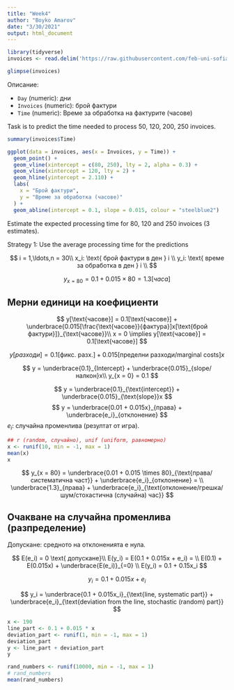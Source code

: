 ```yaml
---
title: "Week4"
author: "Boyko Amarov"
date: "3/30/2021"
output: html_document
---
```


```r
library(tidyverse)
invoices <- read.delim('https://raw.githubusercontent.com/feb-uni-sofia/econometrics2020-solutions/master/data/invoices.txt')
```


```r
glimpse(invoices)
```

Описание:

- `Day` (numeric): дни
- `Invoices` (numeric): брой фактури
- `Time` (numeric): Време за обработка на фактурите (часове)

Task is to predict the time needed to process 50, 120, 200, 250 invoices.

```r
summary(invoices$Time)
```


```r
ggplot(data = invoices, aes(x = Invoices, y = Time)) + 
  geom_point() +
  geom_vline(xintercept = c(80, 250), lty = 2, alpha = 0.3) +
  geom_vline(xintercept = 120, lty = 2) +
  geom_hline(yintercept = 2.110) + 
  labs(
    x = "Брой фактури",
    y = "Време за обработка (часове)"
  ) + 
  geom_abline(intercept = 0.1, slope = 0.015, colour = "steelblue2")
```

Estimate the expected processing time for 80, 120 and 250 invoices (3 estimates).

Strategy 1: Use the average processing time for the predictions


$$
i = 1,\ldots,n = 30\\
x_i: \text{ брой фактури в ден } i \\
y_i: \text{ време за обработка в ден } i \\
$$


$$
y_{x = 80} = 0.1 + 0.015 \times 80 = 1.3 [часа]
$$



## Мерни единици на коефициенти

$$
y[\text{часове}] = 0.1[\text{часове}] + \underbrace{0.015[\frac{\text{часове}}{фактура}]x[\text{брой фактури}]}_{\text{часове}}\\
x = 0 \implies y[\text{часове}] = 0.1[\text{часове}]
$$

<!-- $$ -->
<!-- \text{стая } 50 [m^2]\\ -->
<!-- \text{ наем } 2[\frac{лв.}{m^2}] \\ -->
<!-- 50[m^2] \times 2[\frac{лв.}{m^2}] = 100 [лв.] -->
<!-- $$ -->


$$
y[разходи] = 0.1[\text{фикс. разх.}] + 0.015[\text{пределни разходи/marginal costs}]x
$$

$$
y = \underbrace{0.1}_{Intercept} + \underbrace{0.015}_{slope/налкон}x\\
y_{x = 0} = 0.1
$$


$$
y = \underbrace{0.1}_{\text{intercept}} + \underbrace{0.015}_{\text{slope}}x
$$
$$
y = \underbrace{0.01 + 0.015x}_{права} + \underbrace{e_i}_{отклонение}
$$
$e_i$: случайна променлива (резултат от игра).

```r
## r (random, случайно), unif (uniform, равномерно)
x <- runif(10, min = -1, max = 1)
mean(x)
x
```


$$
y_{x = 80} = \underbrace{0.01 + 0.015 \times 80}_{\text{права/систематична част}} + \underbrace{e_i}_{отклонение}  = \\
\underbrace{1.3}_{права} + \underbrace{e_i}_{\text{отклонение/грешка/шум/стохастична (случайна) час}}
$$

## Очакване на случайна променлива (разпределение)

Допускане: средното на отклоненията е нула.

$$
E(e_i) = 0 \text{ допускане}\\
E(y_i) = E(0.1 + 0.015x + e_i) = \\
E(0.1) + E(0.015x) + \underbrace{E(e_i)}_{=0} \\
E(y_i) = 0.1 + 0.15x_i
$$

$$
y_i = 0.1 + 0.015x + e_i
$$














$$
y_i  = \underbrace{0.1 + 0.015x_i}_{\text{line, systematic part}} + \underbrace{e_i}_{\text{deviation from the line, stochastic (random) part}}
$$
```r
x <- 190
line_part <- 0.1 + 0.015 * x
deviation_part <- runif(1, min = -1, max = 1)
deviation_part
y <- line_part + deviation_part
y
```

```r
rand_numbers <- runif(10000, min = -1, max = 1)
# rand_numbers
mean(rand_numbers)
```
